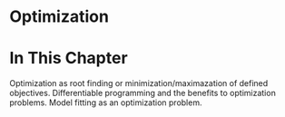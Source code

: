 # Optimization

# In This Chapter

Optimization as root finding or minimization/maximazation of defined objectives. Differentiable programming and the benefits to optimization problems. Model fitting as an optimization problem.